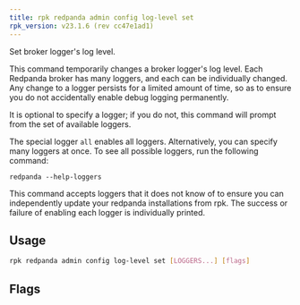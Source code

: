 ```yaml
---
title: rpk redpanda admin config log-level set
rpk_version: v23.1.6 (rev cc47e1ad1)
---
```


<head>
  <meta name="title" content="rpk redpanda admin config log-level set | Redpanda Docs" />
  <meta name="description" content="rpk redpanda admin config log-level set" />
  <link rel="canonical" href="https://docs.redpanda.com/docs/reference/rpk/rpk-redpanda/rpk-redpanda-admin-config-log-level-set/" />
</head>

Set broker logger's log level.

This command temporarily changes a broker logger's log level. Each Redpanda
broker has many loggers, and each can be individually changed. Any change
to a logger persists for a limited amount of time, so as to ensure you do
not accidentally enable debug logging permanently.

It is optional to specify a logger; if you do not, this command will prompt
from the set of available loggers.

The special logger `all` enables all loggers. Alternatively, you can specify
many loggers at once. To see all possible loggers, run the following command:

```
redpanda --help-loggers
```

This command accepts loggers that it does not know of to ensure you can
independently update your redpanda installations from rpk. The success or
failure of enabling each logger is individually printed.

## Usage

```bash
rpk redpanda admin config log-level set [LOGGERS...] [flags]
```

## Flags

<!--
[cols=",,",]
|===
|*Value* |*Type* |*Description*

|-e, --expiry-seconds |int |seconds to persist this log level override
before redpanda reverts to its previous settings (if 0, persist until
shutdown) (default 300).

|-h, --help |- |Help for set.

|--host |string |Either a hostname or an index into
`rpk.admin_api.addresses` config section to select the hosts to issue
the request to.

|-l, --level |string |Log level to set (error, warn, info, debug, trace)
(default "debug").

|--admin-api-tls-cert |string |The certificate to be used for TLS
authentication with the Admin API.

|--admin-api-tls-enabled |- |Enable TLS for the Admin API (not necessary
if specifying custom certs).

|--admin-api-tls-key |string |The certificate key to be used for TLS
authentication with the Admin API.

|--admin-api-tls-truststore |string |The truststore to be used for TLS
communication with the Admin API.

|--config |string |rpk config file, if not set the file will be searched
for in the default locations.

|--hosts |strings |A comma-separated list of Admin API addresses
(<ip>:<port> You must specify one for each node.

|-v, --verbose |- |Enable verbose logging (default `false`).
|===

-->
